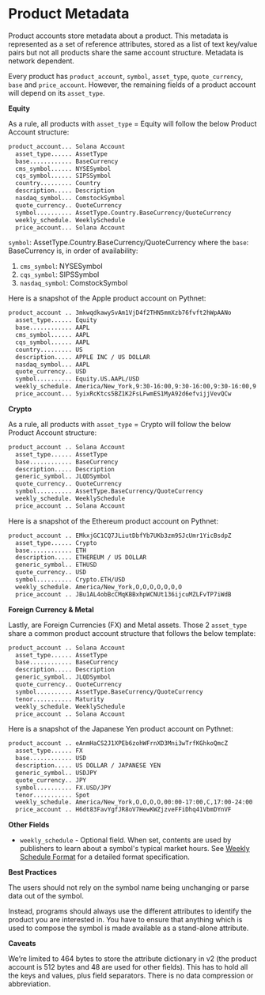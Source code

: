 # Product Metadata

Product accounts store metadata about a product. This metadata is represented as a set of reference attributes, stored as a list of text key/value pairs but not all products share the same account structure. Metadata is network dependent.

Every product has `product_account`, `symbol`, `asset_type`, `quote_currency`, `base` and `price_account`. However, the remaining fields of a product account will depend on its `asset_type`.

**Equity**

As a rule, all products with `asset_type` = Equity will follow the below Product Account structure:

```sh copy
product_account... Solana Account
  asset_type...... AssetType
  base............ BaseCurrency
  cms_symbol...... NYSESymbol
  cqs_symbol...... SIPSSymbol
  country......... Country
  description..... Description
  nasdaq_symbol... ComstockSymbol
  quote_currency.. QuoteCurrency
  symbol.......... AssetType.Country.BaseCurrency/QuoteCurrency
  weekly_schedule. WeeklySchedule
  price_account... Solana Account
```

`symbol`: AssetType.Country.BaseCurrency/QuoteCurrency where the `base`: BaseCurrency is, in order of availability:&#x20;

1. `cms_symbol`: NYSESymbol&#x20;
2. `cqs_symbol`: SIPSSymbol
3. `nasdaq_symbol`: ComstockSymbol

Here is a snapshot of the Apple product account on Pythnet:

```sh copy
product_account .. 3mkwqdkawySvAm1VjD4f2THN5mmXzb76fvft2hWpAANo
  asset_type...... Equity
  base............ AAPL
  cms_symbol...... AAPL
  cqs_symbol...... AAPL
  country......... US
  description..... APPLE INC / US DOLLAR
  nasdaq_symbol... AAPL
  quote_currency.. USD
  symbol.......... Equity.US.AAPL/USD
  weekly_schedule. America/New_York,9:30-16:00,9:30-16:00,9:30-16:00,9:30-16:00,9:30-16:00,C,C
  price_account... 5yixRcKtcs5BZ1K2FsLFwmES1MyA92d6efvijjVevQCw
```

**Crypto**

As a rule, all products with `asset_type` = Crypto will follow the below Product Account structure:

```sh copy
product_account .. Solana Account
  asset_type...... AssetType
  base............ BaseCurrency
  description..... Description
  generic_symbol.. JLQDSymbol
  quote_currency.. QuoteCurrency
  symbol.......... AssetType.BaseCurrency/QuoteCurrency
  weekly_schedule. WeeklySchedule
  price_account .. Solana Account
```

Here is a snapshot of the Ethereum product account on Pythnet:

```sh copy
product_account .. EMkxjGC1CQ7JLiutDbfYb7UKb3zm9SJcUmr1YicBsdpZ
  asset_type...... Crypto
  base............ ETH
  description..... ETHEREUM / US DOLLAR
  generic_symbol.. ETHUSD
  quote_currency.. USD
  symbol.......... Crypto.ETH/USD
  weekly_schedule. America/New_York,O,O,O,O,O,O,O
  price_account .. JBu1AL4obBcCMqKBBxhpWCNUt136ijcuMZLFvTP7iWdB
```

**Foreign Currency & Metal**

Lastly, are Foreign Currencies (FX) and Metal assets. Those 2 `asset_type` share a common product account structure that follows the below template:

```sh copy
product_account .. Solana Account
  asset_type...... AssetType
  base............ BaseCurrency
  description..... Description
  generic_symbol.. JLQDSymbol
  quote_currency.. QuoteCurrency
  symbol.......... AssetType.BaseCurrency/QuoteCurrency
  tenor........... Maturity
  weekly_schedule. WeeklySchedule
  price_account .. Solana Account
```

Here is a snapshot of the Japanese Yen product account on Pythnet:

```sh copy
product_account .. eAnmHaCS2J1XPEb6zohWFrnXD3Mni3wTrfKGhkoQmcZ
  asset_type...... FX
  base............ USD
  description..... US DOLLAR / JAPANESE YEN
  generic_symbol.. USDJPY
  quote_currency.. JPY
  symbol.......... FX.USD/JPY
  tenor........... Spot
  weekly_schedule. America/New_York,O,O,O,O,00:00-17:00,C,17:00-24:00
  price_account .. H6dt83FavYgfJR8oV7HewKWZjzveFFiDhq41VbmDYnVF
```

**Other Fields**

- `weekly_schedule` - Optional field. When set, contents are used by publishers to learn about a symbol's typical market hours. See [Weekly Schedule Format](weekly-schedule-format) for a detailed format specification.

**Best Practices**

The users should not rely on the symbol name being unchanging or parse data out of the symbol.

Instead, programs should always use the different attributes to identify the product you are interested in. You have to ensure that anything which is used to compose the symbol is made available as a stand-alone attribute.

**Caveats**

We’re limited to 464 bytes to store the attribute dictionary in v2 (the product account is 512 bytes and 48 are used for other fields). This has to hold all the keys and values, plus field separators. There is no data compression or abbreviation.
